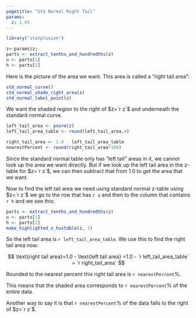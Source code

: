 ```yaml
---
pagetitle: "Std Normal Right Tail"
params:
  z: 1.05 
---
```


```r
library("statplosion")
```

```r
z<-params$z; 
parts <- extract_tenths_and_hundredths(z)
u <- parts[1]
h <- parts[2]
```
Here is the picture of the area we want. This area is called a "right tail area":

```r
std_normal_curve()
std_normal_shade_right_area(z)
std_normal_label_point(z)
```

We want the shaded region to the right of $z=`r z`$ and underneath the standard normal curve.

```r
left_tail_area <- pnorm(z)
left_tail_area_table <- round(left_tail_area,4)

right_tail_area <- 1.0 - left_tail_area_table
nearestPercent <- round(right_tail_area*100)
```

Since the standard normal table only has "left tail" areas in it, we cannot look up the area we want directly. But if we look up the left tail area in the z-table for $z=`r z`$, we can then subtract that from 1.0 to get the area that we want. 

Now to find the left tail area we need using standard normal z-table using  $z=`r z`$ we go to the row that has `r u` and then to the column that contains `r h` and we see this: 

```r
parts <- extract_tenths_and_hundredths(z)
u <- parts[1]
h <- parts[2]
make_highlighted_z_huxtable(z, 1)
```

So the left tail area is `r left_tail_area_table`. We use this to find the right tail area now:

$$
\text{right tail area}=1.0 - \text{left tail area} =1.0 - `r left_tail_area_table` = `r right_tail_area` 
$$

Rounded to the nearest percent this right tail area is `r nearestPercent`%. 

This means that the shaded area corresponds to `r nearestPercent`% of the entire data. 

Another way to say it is that `r nearestPercent`% of the data falls to the right of $z=`r z`$. 
